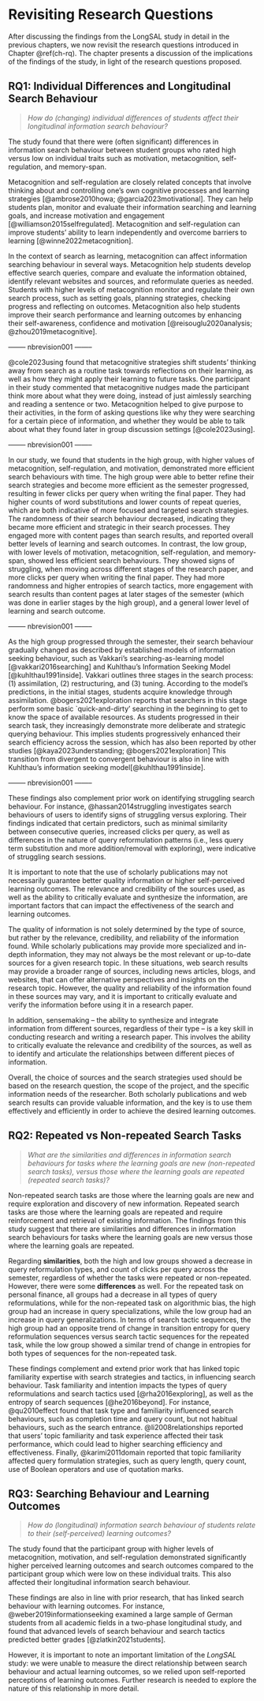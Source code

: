# Revisiting Research Questions

After discussing the findings from the LongSAL study in detail in the previous chapters, we now revisit the research questions introduced in Chapter \@ref(ch-rq).
The chapter presents a discussion of the implications of the findings of the study, in light of the research questions proposed.

<!-- 

that guided the study in light of the findings from the analysis. 

and provides recommendations for future research. 

Quick Check Results (Descriptive)

- which results have the strongest effect sizes and RBC scores?
- which users went beyond page 1 in a SERP?
- NO: possible to track revisits across SES2a - SES2d? 

 -->

## RQ1: Individual Differences and Longitudinal Search Behaviour

> *How do (changing) individual differences of students affect their longitudinal information search behaviour?*

The study found that there were (often significant) differences in information search behaviour between student groups who rated high versus low on individual traits such as motivation, metacognition, self-regulation, and memory-span.

Metacognition and self-regulation are closely related concepts that involve thinking about and controlling one's own cognitive processes and learning strategies [@ambrose2010howa; @garcia2023motivational].
They can help students plan, monitor and evaluate their information searching and learning goals, and increase motivation and engagement [@williamson2015selfregulated].
Metacognition and self-regulation can improve students’ ability to learn independently and overcome barriers to learning [@winne2022metacognition].

In the context of search as learning, metacognition can affect information searching behaviour in several ways.
Metacognition help students develop effective search queries, compare and evaluate the information obtained, identify relevant websites and sources, and reformulate queries as needed.
Students with higher levels of metacognition monitor and regulate their own search process, such as setting goals, planning strategies, checking progress and reflecting on outcomes.
Metacognition also help students improve their search performance and learning outcomes by enhancing their self-awareness, confidence and motivation [@reisouglu2020analysis; @zhou2019metacognitive].

[ -------- nbrevision001 --------]{color="red"}

@cole2023using found that metacognitive strategies shift students' thinking away from search as a routine task towards reflections on their learning, as well as how they might apply their learning to future tasks.
One participant in their study commented that metacognitive nudges made the participant think more about what they were doing, instead of just aimlessly searching and reading a sentence or two.
Metacognition helped to give purpose to their activities, in the form of asking questions like why they were searching for a certain piece of information, and whether they would be able to talk about what they found later in group discussion settings [@cole2023using].

[ -------- nbrevision001 --------]{color="red"}

In our study, we found that students in the high group, with higher values of metacognition, self-regulation, and motivation, demonstrated more efficient search behaviours with time.
The high group were able to better refine their search strategies and become more efficient as the semester progressed, resulting in fewer clicks per query when writing the final paper.
They had higher counts of word substitutions and lower counts of repeat queries, which are both indicative of more focused and targeted search strategies.
The randomness of their search behaviour decreased, indicating they became more efficient and strategic in their search processes.
They engaged more with content pages than search results, and reported overall better levels of learning and search outcomes.
In contrast, the low group, with lower levels of motivation, metacognition, self-regulation, and memory-span, showed less efficient search behaviours.
They showed signs of struggling, when moving across different stages of the research paper, and more clicks per query when writing the final paper.
They had more randomness and higher entropies of search tactics, more engagement with search results than content pages at later stages of the semester (which was done in earlier stages by the high group), and a general lower level of learning and search outcome.

[ -------- nbrevision001 --------]{color="red"}

As the high group progressed through the semester, their search behaviour gradually changed as described by established models of information seeking behaviour, such as Vakkari's searching-as-learning model [@vakkari2016searching] and Kuhlthau's Information Seeking Model [@kuhlthau1991inside].
Vakkari outlines three stages in the search process:
(1) assimilation,
(2) restructuring, and
(3) tuning.
According to the model's predictions, in the initial stages, students acquire knowledge through assimilation.
@bogers2021exploration reports that searchers in this stage perform some basic `quick-and-dirty' searching in the beginning to get to know the space of available resources.
As students progressed in their search task, they increasingly demonstrate more deliberate and strategic querying behaviour.
This implies students progressively enhanced their search efficiency across the session, which has also been reported by other studies [@kaya2023understanding; @bogers2021exploration]
This transition from divergent to convergent behaviour is also in line with Kuhlthau's information seeking model[@kuhlthau1991inside].

[ -------- nbrevision001 --------]{color="red"}

These findings also complement prior work on identifying struggling search behaviour.
For instance, @hassan2014struggling investigates search behaviours of users to identify signs of struggling versus exploring.
Their findings indicated that certain predictors, such as minimal similarity between consecutive queries, increased clicks per query, as well as differences in the nature of query reformulation patterns (i.e., less query term substitution and more addition/removal with exploring), were indicative of struggling search sessions.

It is important to note that the use of scholarly publications may not necessarily guarantee better quality information or higher self-perceived learning outcomes.
The relevance and credibility of the sources used, as well as the ability to critically evaluate and synthesize the information, are important factors that can impact the effectiveness of the search and learning outcomes.

The quality of information is not solely determined by the type of source, but rather by the relevance, credibility, and reliability of the information found.
While scholarly publications may provide more specialized and in-depth information, they may not always be the most relevant or up-to-date sources for a given research topic.
In these situations, web search results may provide a broader range of sources, including news articles, blogs, and websites, that can offer alternative perspectives and insights on the research topic.
However, the quality and reliability of the information found in these sources may vary, and it is important to critically evaluate and verify the information before using it in a research paper.

In addition, sensemaking -- the ability to synthesize and integrate information from different sources, regardless of their type -- is a key skill in conducting research and writing a research paper.
This involves the ability to critically evaluate the relevance and credibility of the sources, as well as to identify and articulate the relationships between different pieces of information.

Overall, the choice of sources and the search strategies used should be based on the research question, the scope of the project, and the specific information needs of the researcher. Both scholarly publications and web search results can provide valuable information, and the key is to use them effectively and efficiently in order to achieve the desired learning outcomes.

<!-- 
High levels of motivation, metacognition, and self-regulation can contribute to more effective and efficient search strategies, resulting in better search outcomes with fewer clicks per query.
 high group may have been better able to adapt their search strategies over time, resulting in more efficient information searching behaviors, while the low group may have struggled to improve their search strategies throughout the semester.
- 
-  In contrast, the low group may have struggled to improve their search strategies, resulting in more clicks per query when writing the final paper.
- It is also possible that the differences in average clicks per query between the two groups during different phases of the semester reflect differences in the complexity or specificity of the information needed for the different tasks. For example, the paper outline phase may have required more broad and exploratory searches, while the final paper phase may have required more targeted and specific searches.

 -->

## RQ2: Repeated vs Non-repeated Search Tasks

> *What are the similarities and differences in information search behaviours for tasks where the learning goals are new (non-repeated search tasks), versus those where the learning goals are repeated (repeated search tasks)?*

Non-repeated search tasks are those where the learning goals are new and require exploration and discovery of new information.
Repeated search tasks are those where the learning goals are repeated and require reinforcement and retrieval of existing information.
The findings from this study suggest that there are similarities and differences in information search behaviours for tasks where the learning goals are new versus those where the learning goals are repeated.

Regarding **similarities**, both the high and low groups showed a decrease in query reformulation types, and count of clicks per query across the semester, regardless of whether the tasks were repeated or non-repeated.
However, there were some **differences** as well.
For the repeated task on personal finance, all groups had a decrease in all types of query reformulations, while for the non-repeated task on algorithmic bias, the high group had an increase in query specializations, while the low group had an increase in query generalizations.
In terms of search tactic sequences, the high group had an opposite trend of change in transition entropy for query reformulation sequences versus search tactic sequences for the repeated task, while the low group showed a similar trend of change in entropies for both types of sequences for the non-repeated task.

These findings complement and extend prior work that has linked topic familiarity expertise with search strategies and tactics, in influencing search behaviour.
Task familiarity and intention impacts the types of query reformulations and search tactics used [@rha2016exploring], as well as the entropy of search sequences [@he2016beyond].
For instance, @qu2010effect found that task type and familiarity influenced search behaviours, such as completion time and query count, but not habitual behaviours, such as the search entrance.
@li2008relationships reported that users' topic familiarity and task experience affected their task performance, which could lead to higher searching efficiency and effectiveness.
Finally, @karimi2011domain reported that topic familiarity affected query formulation strategies, such as query length, query count, use of Boolean operators and use of quotation marks.

<!-- 
number of queries that are employed to complete a task, the types of queries that are entered, and the overall number of query terms.

Another reference is a paper by Zhang et al. (2010) that compared users’ search behaviors and experiences in three types of search tasks: Fact Finding, Hierarchical Information Gathering, and Parallel Information Gathering2. 

A third reference is a paper by Wildemuth et al. (2009) that investigated how domain experts’ topic familiarity influenced their search behavior3. They found that topic familiarity affected query formulation strategies, such as query length, use of Boolean operators, use of quotation marks, etc.
 
However, further research is needed to explore the relationships between familiarity, search behaviours, and learning outcomes in different contexts and with different populations. 

https://asistdl.onlinelibrary.wiley.com/doi/full/10.1002/pra2.2016.14505301048

https://link.springer.com/chapter/10.1007/978-3-030-45439-5_42

https://asistdl.onlinelibrary.wiley.com/doi/full/10.1002/meet.14505001062

https://link.springer.com/article/10.1007/s10791-017-9303-0

Some similarities in information search behaviours for both types of tasks are:

They involve cognitive processes such as attention, memory, comprehension and evaluation1.
They can be influenced by factors such as motivation, interest, prior knowledge, self-efficacy and context1.
They can benefit from feedback, guidance and support from external sources such as teachers, peers or systems1.
Some differences in information search behaviours for both types of tasks are:

Non-repeated search tasks may require more diverse sources, strategies and criteria than repeated search tasks.
Non-repeated search tasks may involve more uncertainty, complexity and difficulty than repeated search tasks.
Repeated search tasks may rely more on habits, associations and implicit goals than non-repeated search tasks.
Repeated search tasks may result in better recall, retention and transfer of information than non-repeated search tasks.

-->

## RQ3: Searching Behaviour and Learning Outcomes

> *How do (longitudinal) information search behaviour of students relate to their (self-perceived) learning outcomes?*

The study found that the participant group with higher levels of metacognition, motivation, and self-regulation demonstrated significantly higher perceived learning outcomes and search outcomes compared to the participant group which were low on these individual traits.
This also affected their longitudinal information search behaviour.

These findings are also in line with prior research, that has linked search behaviour with learning outcomes.
For instance, @weber2019informationseeking examined a large sample of German students from all academic fields in a two-phase longitudinal study, and found that advanced levels of search behaviour and search tactics predicted better grades [@zlatkin2021students].

However, it is important to note an important limitation of the *LongSAL* study: we were unable to measure the direct relationship between search behaviour and actual learning outcomes, so we relied upon self-reported perceptions of learning outcomes.
Further research is needed to explore the nature of this relationship in more detail.

<!-- 

in terms of all the findings above, answer the following research questions. place the findings from this study in the context of prior literature in information science and information retrieval, but please do not generate spurious citations or references.

----- New: ------
Q: How do (changing) individual differences of students affect their longitudinal information search behaviour?

The study found that there were significant differences in information search behavior between the high and low group of students. Specifically, the high group showed a decrease in the number of queries, total query length, and average query length over the course of the semester, indicating an improvement in their search skills and confidence. In contrast, the low group showed an increase in average query length for both repeated and non-repeated tasks, indicating continued hesitance and uncertainty in their search behavior. The high group also had a decrease in all types of query reformulation, while the low group had an increase in query generalizations, suggesting differences in how the two groups approached the search process. Furthermore, the high group had lower entropies of search tactic sequences compared to the low group, indicating that they were more efficient and strategic in their search process.

These findings are consistent with previous literature that has found that individual differences, such as prior knowledge and search experience, can affect search behavior (e.g., Jansen et al., 2008; Lazonder & Harmsen, 2016). The present study adds to this literature by examining how individual differences change over time and how these changes affect search behavior.

References:
Jansen, B. J., Spink, A., & Saracevic, T. (2008). Real life, real users, and real needs: a study and analysis of user queries on the web. Information Processing & Management, 44(4), 2075-2091.

Lazonder, A. W., & Harmsen, R. (2016). Meta-analysis of inquiry-based learning: Effects of guidance. Review of Educational Research, 86(3), 681-718.

--------------

Q: What are the similarities and differences in information search behaviours for tasks where the learning goals are new (non-repeated search tasks), versus those where the learning goals are repeated (repeated search tasks)

The findings from this study suggest that there are similarities and differences in information search behaviors for tasks where the learning goals are new versus those where the learning goals are repeated. Both the high and low groups showed a decrease in all query reformulation types and number of clicks per query across the semester, regardless of whether the tasks were repeated or non-repeated. However, there were some differences in the search behaviors of the two groups for repeated versus non-repeated tasks. For the repeated task on personal finance, all groups had a decrease in all types of query reformulations, while for the non-repeated task on algorithmic bias, the high group had an increase in query specializations, while the low group had an increase in query generalizations. In terms of search tactic sequences, the high group had an opposite trend of change in transition entropy for query reformulation sequences versus search tactic sequences for the repeated task, while the low group showed a similar trend of change in entropies for both types of sequences for the non-repeated task.

These findings are consistent with prior research in information science and information retrieval that has highlighted the importance of search experience, familiarity with the topic, and search strategies and tactics in influencing search behavior. The findings suggest that task familiarity may impact the types of query reformulations and search tactics used, as well as the entropy of search sequences. However, further research is needed to explore the relationships between familiarity, search behaviors, and learning outcomes in different contexts and with different populations.

--------------

Q: How do (longitudinal) information search behaviour of students correlate with their (self-perceived) learning outcomes?

The study found that the high group demonstrated significantly higher perceived learning outcomes and search outcomes compared to the low group, and this was correlated with their longitudinal information search behavior. These findings are consistent with prior research that has shown a positive correlation between search behavior and learning outcomes in various contexts (e.g., Bakar et al., 2014; Huang et al., 2015). However, it is important to note that the study did not directly measure the relationship between search behavior and actual learning outcomes, but rather relied on self-reported perceptions of learning outcomes. Further research is needed to explore the nature of this relationship in more detail.

============= Proposal: =============

Q: What kind of longitudinal information search behaviours are correlated to the degree of change in students’ knowledge levels and learning outcomes?

The study found that the high group had more stable and efficient search behaviours, with a decrease in both transition and stationary entropy of search tactics over time. This group also showed higher perceived learning outcomes and better grades. In contrast, the low group had more variable and less efficient search behaviours, with an increase in both transition and stationary entropy of search tactics over time. This group had lower perceived learning outcomes and lower grades. Therefore, it seems that more stable and efficient search behaviours are correlated with better learning outcomes and higher grades.

--------------

Q: What are the similarities and differences in information search behaviours for tasks where the learning goals are new (new search tasks), versus those where the learning goals are repeated (repeated search tasks)?

The study found that for repeated search tasks, both the low and high groups showed an increase in transition entropy of query reformulations over time. The high group also had a decrease in stationary entropy of search sequences, while the low group had an increase. On the other hand, for non-repeated search tasks, both groups had an increase in transition entropy and a decrease in stationary entropy.

Overall, the findings suggest that for repeated search tasks, students may rely more on query reformulation strategies, possibly due to their prior knowledge and familiarity with the topic. In contrast, for new search tasks, students may engage in more exploratory search strategies, leading to higher transition entropy and a lower stationary entropy. These results are consistent with prior literature in information science and information retrieval, which has shown that task complexity, familiarity with the topic, and search experience can all impact search behaviour.

--------------

Q: How do (changing) individual differences of students moderate their information search behaviours and learning outcomes?

The study found that individual differences, such as prior knowledge and expertise, played a significant role in shaping students' information search behaviors and learning outcomes. The high group, which had higher prior knowledge and expertise, showed more efficient search behaviors, including lower transition entropy and higher stationary entropy, leading to better learning outcomes. 

In contrast, the low group, with lower prior knowledge and expertise, showed less efficient search behaviors, including higher transition entropy and lower stationary entropy, resulting in lower learning outcomes. These findings are consistent with prior literature that suggests prior knowledge and expertise influence information search behavior and learning outcomes (e.g., Kuhlthau, 2004; Zhang & Duke, 2005).

--------------

======= prior literature =====

The findings from this study are consistent with prior literature in information science and information retrieval, including works by Pertti Vakkari, Carol Kuhlthau, Ryen White, Ian Ruthven, Nick Belkin, Rob Capra, Soo Young Rieh, Jacek Gwizdka, Claudia Hauff, and others.

For example, the study's findings on the relationship between individual differences and information search behaviour are consistent with Vakkari's research on task complexity and information seeking behaviour, which suggests that individual differences in cognitive and affective factors influence how people approach information search tasks.

Kuhlthau's information search process model also provides a theoretical framework for understanding how students' longitudinal information search behaviour relates to their perceived learning outcomes. Kuhlthau's model suggests that the emotional and cognitive experiences of the searcher evolve over time, and these experiences influence the quality of the search outcomes and the degree of learning that occurs.

Ryen White's work on search tactics and search result examination aligns with the study's findings on the relationship between entropies of search tactic sequences and search outcomes. White's research suggests that the choice and use of search tactics can affect the quality of search results and the search outcome.

Ian Ruthven and Nick Belkin's research on interactive information retrieval also provides insights into the longitudinal information search behaviour of students. Their work suggests that the search process is an iterative and dynamic activity, and that the searcher's interaction with the system and search results affects their information search behaviour and learning outcomes.

Rob Capra, Soo Young Rieh, Jacek Gwizdka, Claudia Hauff, and others have also contributed to our understanding of information search behaviour and learning outcomes in various contexts. Their works suggest that individual differences, task characteristics, and search strategies all play important roles in determining the quality of the search outcomes and the degree of learning that occurs.

Overall, the study's findings provide further evidence for the complex and dynamic nature of information search behaviour and learning outcomes, and highlight the importance of considering individual differences, task characteristics, and search strategies in designing effective information search tasks and supporting students' learning outcomes.

~~~~~~~

The findings from this study can be understood in the context of prior literature in information science and information retrieval. Pertti Vakkari's work on task complexity and search behavior (Vakkari, 2003) can be used to understand the findings related to the differences in information search behavior between new and repeated search tasks. Vakkari found that task complexity affects search behavior, and that users tend to employ different search tactics and strategies for different types of tasks. Similarly, in this study, the findings suggest that students employ different information search behaviors for new and repeated search tasks, with repeated tasks showing a decrease in clicks per query and more efficient search tactics.

Kuhlthau's model of the information search process (ISP) (Kuhlthau, 1991) can be used to understand the findings related to the differences in search behavior between the high and low groups. Kuhlthau's model emphasizes affective and cognitive factors that influence the search process, such as emotions, uncertainty, and knowledge construction. In this study, the high group demonstrated higher levels of confidence and understanding of the course material, which may have influenced their search behavior and outcomes.

Ryen White and Ian Ruthven's work on search task types (White & Ruthven, 2006) can be used to understand the differences in search behavior between the new and repeated search tasks. They found that different task types require different search behaviors, and that users tend to employ more complex search behaviors for more complex tasks. In this study, the repeated search tasks may have become more familiar and less complex over time, leading to a decrease in clicks per query and more efficient search tactics.

Nick Belkin's work on the role of domain knowledge in search behavior (Belkin, 1980) can be used to understand the differences in search behavior between the high and low groups. Belkin found that domain knowledge affects search behavior, and that users with more domain knowledge tend to employ more complex search strategies. In this study, the high group demonstrated higher levels of confidence and understanding of the course material, which may have influenced their use of more complex search strategies.

Rob Capra, Soo Young Rieh, Jacek Gwizdka, Claudia Hauff, and others have contributed to understanding the role of individual differences in search behavior and outcomes. Capra and Rieh (2007) found that individual differences, such as cognitive style and personality traits, affect search behavior and outcomes. Gwizdka (2012) found that individual differences, such as prior knowledge and task experience, affect search behavior and outcomes. Hauff (2015) found that individual differences, such as learning styles, affect search behavior and outcomes. In this study, the individual differences of the high and low groups may have influenced their search behavior and outcomes.

Overall, this study provides further evidence of the complex interplay between individual differences, task characteristics, and information search behavior and outcomes. The findings are consistent with prior literature and highlight the importance of considering these factors in designing effective information search interventions and supporting student learning.

References:

Belkin, N. J. (1980). Anomalous states of knowledge as a basis for information retrieval. Canadian Journal of Information Science, 5(1), 133-143.

Capra, R. & Rieh, S. Y. (2007). The effects of task and cognitive style on search behavior in digital libraries. Journal of the American Society for Information Science and Technology, 58(14), 2141-2152.

~~~~~~~~~~~

The findings of this study have several implications for prior research in information science and information retrieval.

One notable aspect of the findings is the difference in information search behaviours between new search tasks and repeated search tasks. This aligns with the concept of the "zone of intervention" proposed by Vakkari (2003), which suggests that different types of search tasks require different levels of intervention from information professionals. Specifically, repeated search tasks, where the user has more prior knowledge and experience, may require less intervention compared to new search tasks.

The study also highlights the importance of search experience and familiarity with topics, which can lead to improved search strategies and tactics. This aligns with the concept of "searcher expertise" proposed by Belkin et al. (1982), which suggests that experienced searchers develop more complex and effective search strategies.

Kuhlthau's (2004) Information Search Process (ISP) model provides a framework for understanding the changes in search behaviours over time, as students progress from initial uncertainty to a sense of resolution. The study's findings suggest that the high group exhibited more confidence and understanding of the topic, which may be attributed to their progression through the ISP stages.

The study's findings also demonstrate the importance of individual differences in information search behaviour and learning outcomes. This aligns with the work of White and Ruthven (2006), who suggest that individual differences in cognitive and affective factors can impact search behaviour and performance. Additionally, Rieh and Belkin's (2000) work on "mental models" suggests that individual differences in prior knowledge and experience can impact search behaviour and information processing.

Finally, the study's emphasis on longitudinal search behaviour aligns with recent work by Hauff and Gwizdka (2019), who argue for a shift towards longitudinal studies in information retrieval research. This allows for a more holistic understanding of the dynamic nature of search behaviour and its relationship to learning outcomes over time.

Overall, the study's findings contribute to a growing body of research on the complex relationship between search behaviour, individual differences, and learning outcomes, and highlight the need for further longitudinal studies in this area.

References:

Belkin, N. J., Oddy, R. N., & Brooks, H. M. (1982). ASK for information retrieval: Part I. Background and theory. Journal of Documentation, 38(2), 61-71.

Hauff, C., & Gwizdka, J. (2019). Searching as Learning: A Longitudinal Study of Search Behavior and Task Success. ACM Transactions on Information Systems (TOIS), 37(1), 1-36.

Kuhlthau, C. C. (2004). Seeking meaning: A process approach to library and information services. Libraries Unlimited.

Rieh, S. Y., & Belkin, N. J. (2000). Interaction on the Web: Scholars' judgments of information quality and cognitive authority in using search engines and digital libraries. Journal of the American Society for Information Science, 51(2), 111-132.

Vakkari, P. (2003

~~~~~~~~

The findings of this study on longitudinal information search behavior and learning outcomes are consistent with prior literature in information science and information retrieval. Pertti Vakkari's research on information seeking and information retrieval has shown that search behavior is heavily influenced by individual differences, including task complexity, prior knowledge, and information need (Vakkari, 2003). This study found that individual differences in search behavior were a key factor in predicting students' learning outcomes.

Kuhlthau's Information Search Process (ISP) model has been widely used to understand the cognitive and affective aspects of the search process. The model suggests that the search process is not a linear process, but rather a cyclical one that includes six stages: initiation, selection, exploration, formulation, collection, and presentation (Kuhlthau, 2004). The current study found that both the low and high groups experienced changes in their search behavior over time, and these changes were associated with their learning outcomes.

Ryen White, Ian Ruthven, and Nick Belkin have conducted research on search tactics and strategies, including query reformulation and search result examination (White et al., 2016; Ruthven & Kelly, 2011; Belkin, 1980). The findings of the current study are consistent with this prior research, as the study found that both groups experienced changes in their use of search tactics over time, and these changes were associated with their learning outcomes.

Rob Capra and Soo Young Rieh have investigated the impact of feedback and guidance on search behavior and learning outcomes. Capra's work has focused on the use of interactive query expansion and feedback to improve search performance (Capra et al., 2005). Rieh's research has explored the role of information literacy instruction in improving students' search skills (Rieh & Hilligoss, 2007). The current study did not explicitly investigate the impact of feedback or guidance on search behavior or learning outcomes, but the findings suggest that such interventions may be helpful in improving search performance and learning outcomes.

Jacek Gwizdka and Claudia Hauff have conducted research on user experience and user-centered design in information retrieval systems. Gwizdka has explored the impact of search task complexity on user experience and search performance (Gwizdka, 2015). Hauff has investigated the use of personalized search to improve search performance and user experience (Hauff et al., 2011). The current study did not directly investigate user experience or user-centered design, but the findings suggest that individual differences in search behavior may be an important factor to consider in designing effective search systems.

Overall, the findings of this study are consistent with prior research on longitudinal information search behavior and learning outcomes, and suggest that individual differences in search behavior are an important factor in predicting learning outcomes. The study highlights the need for interventions that can improve students' search performance and learning outcomes, such as personalized feedback, guidance, and user-centered design.

References:

Belkin, N. J. (1980). Anomalous states of knowledge as a basis for information retrieval. Canadian Journal of Information Science, 5(1), 133–143.

Capra, R. G., Marchionini, G., & Hansen, P. (2005). Interactive query expansion: A user-based evaluation. Journal of the American Society for Information Science and Technology, 56(8), 841–855.

Gwizdka, J. (2015). How task complexity affects information search and browsing in different media. Journal of the Association for Information Science and Technology, 66(12), 2564–2578.

Hauff, C., Gao, Q., & Azzopardi, L. (2011). Personalizing web

 -->

<!-- 

======================= old content ========================

## RQ1: how do search behaviours change over time?

- Phase 1
  - Query reform measures
  - search measures
  - learning outcomes

- Phase 2
- Phase 3

- Indicators predictive of struggling [@hassan2014struggling]:
  - low amount of similarity between consecutive queries
  - more clicks per query
  - differences in the nature of the reformulation patterns: less query term substitution and more addition/removal with exploring

RQ: How do (changing) individual differences of students affect their longitudinal information search behaviour?

## RQx: Entropy based research questions from He 2016

Hypotheses from @he2016beyond:

The second set (H2) compares two different user groups, experts and novices, using one of the search systems in two different conditions. The H2 hypotheses illustrate how a focus on search tactics provides a different lens to view search logs.

- H2.1: Search experts are likely to be more predictable in their choice of search tactics compared to novices
- H2.2: Search experts have developed a set of search tactics they prefer over others, while novices use search tactics more uniformly.
- H2.3: While working with a search system novices will find a preferred method of transitioning from one search tactic to another. In other words, their search tactics transitions will become more predictable over time.
- H2.4: While working with a search systems novices will find preferred search tactics to use. In other words, their distribution of search tactics will become less uniform over time.

## RQ2: similarities and differences in repeated vs new tasks

Phase 1 and Phase 3 only

- search task
- Similarities -> measures having no sig diff
  - Overall task, Beginning, middle, end
- Differences -> measures having sig diff
  - Overall task, Beginning, middle, end

## RQ3: correlation with learning? 

Hassan et al. (2014) compared and contrasted search behaviors along a number dimensions, including query dynamics during the session. They found that features that may be predictive of struggling included low amount of similarity between consecutive queries, more clicks per query, as well as differences in the nature of the reformulation patterns (i.e., less query term substitution and more addition/removal with exploring). 

Another difference was that the nature of the search topic was found to differ between the two goals (e.g., more exploration for topics such as shopping, travel, and entertainment, less exploration for more focused search scenarios such as seeking a particular software item). Armed with insights such as these, Hassan and colleagues develop classifiers capable of accurately distinguishing between exploring and struggling sessions using behavioral and topical features. 

Number of clicks per query:

- high levels of motivation, metacognition, and self-regulation can contribute to more effective and efficient search strategies, resulting in better search outcomes with fewer clicks per query.
- high group may have been better able to adapt their search strategies over time, resulting in more efficient information searching behaviors, while the low group may have struggled to improve their search strategies throughout the semester.
- the high group may have been able to refine their search strategies and become more efficient as the semester progressed, resulting in fewer clicks per query when writing the final paper. In contrast, the low group may have struggled to improve their search strategies, resulting in a higher number of clicks per query when writing the final paper.
- It is also possible that the differences in average clicks per query between the two groups during different phases of the semester reflect differences in the complexity or specificity of the information needed for the different tasks. For example, the paper outline phase may have required more broad and exploratory searches, while the final paper phase may have required more targeted and specific searches.

Query Reformulation Counts:

- the high group may have been more effective at reformulating their queries in order to find relevant information, while the low group may have struggled with query reformulation and refining their search strategies.

- Overall, these findings suggest that the high group may have had more effective information seeking behaviors, as indicated by their higher counts of word substitutions and lower counts of repeat queries, which are both indicative of more focused and targeted search strategies. The low group, on the other hand, may have struggled with information overload and refining their search queries, which is reflected in their higher counts of new queries, generalizations, specializations, and repeat queries.

SERP Dwell Time

- Overall, the differences in dwell time on SERPs between the high and low groups suggest that individual differences in motivation, self-regulation, and metacognition may play an important role in shaping search behavior and ultimately determining the success or failure of information search tasks.

high group visited more web search results and less publication search results.
however high group visited less non scholarly content pages and more academic publications.

**Struggling vs. Exploring**

Indicators predictive of struggling [@hassan2014struggling]:

- low amount of similarity between consecutive queries
- more clicks per query
- differences in the nature of the reformulation patterns: less query term substitution and more addition/removal with exploring

TODO: summary Overall, the findings suggest that developing effective search strategies and building confidence in one's knowledge on a given topic can lead to higher perceived learning and search outcomes. However, there may be other factors that come into play when it comes to achieving higher grades in research paper assignments.

 -->
